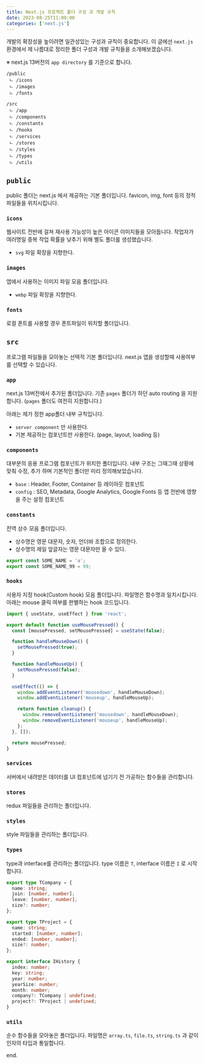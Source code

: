 ```yaml
---
title: Next.js 프로젝트 폴더 구성 과 개발 규칙
date: 2023-08-25T11:09:00
categories: ['next.js']
---
```


개발의 확장성을 높이려면 일관성있는 구성과 규칙이 중요합니다.
이 글에선 `next.js` 환경에서 제 나름대로 정리한 폴더 구성과 개발 규칙들을 소개해보겠습니다.

※ next.js 13버전의 `app directory` 를 기준으로 합니다.

```
/public
 ㄴ /icons
 ㄴ /images
 ㄴ /fonts

/src
 ㄴ /app
 ㄴ /components
 ㄴ /constants
 ㄴ /hooks
 ㄴ /services
 ㄴ /stores
 ㄴ /styles
 ㄴ /types
 ㄴ /utils
```

## `public`

public 폴더는 next.js 에서 제공하는 기본 폴더입니다.
favicon, img, font 등의 정적 파일들을 위치시킵니다.

### `icons`

웹사이트 전반에 걸쳐 재사용 가능성이 높은 아이콘 이미지들을 모아둡니다.
작업자가 여러명일 중복 작업 확률을 낮추기 위해 별도 폴더를 생성했습니다.

- `svg` 파일 확장을 지향한다.

### `images`

앱에서 사용하는 이미지 파일 모음 폴더입니다.

- `webp` 파일 확장을 지향한다.

### `fonts`

로컬 폰트를 사용할 경우 폰트파일이 위치할 폴더입니다.

## `src`

프로그램 파일들을 모아놓는 선택적 기본 폴더입니다.
next.js 앱을 생성할때 사용여부를 선택할 수 있습니다.

### `app`

next.js 13버전에서 추가된 폴더입니다. 기존 `pages` 폴더가 하던 auto routing 을 지원합니다. (`pages` 폴더도 여전히 지원합니다.)

아래는 제가 정한 app폴더 내부 규칙입니다.

- `server component` 만 사용한다.
- 기본 제공하는 컴포넌트만 사용한다. (page, layout, loading 등)

### `components`

대부분의 응용 프로그램 컴포넌트가 위치한 폴더입니다.
내부 구조는 그때그때 상황에 맞춰 수정, 추가 하며 기본적인 폴더만 미리 정의해보았습니다.

- `base` : Header, Footer, Container 등 레이아웃 컴포넌트
- `config` : SEO, Metadata, Google Analytics, Google Fonts 등 앱 전반에 영향을 주는 설정 컴포넌트

### `constants`

전역 상수 모음 폴더입니다.

- 상수명은 영문 대문자, 숫자, 언더바 조합으로 정의한다.
- 상수명의 제일 앞글자는 영문 대문자만 올 수 있다.

```ts:/src/constants/some.ts
export const SOME_NAME = 'a';
export const SOME_NAME_99 = 99;
```

### `hooks`

사용자 지정 hook(Custom hook) 모음 폴더입니다.
파일명은 함수명과 일치시킵니다.
아래는 mouse 클릭 여부를 판별하는 hook 코드입니다.

```ts:/src/hook/useMousePressed.ts
import { useState, useEffect } from 'react';

export default function useMousePressed() {
  const [mousePressed, setMousePressed] = useState(false);

  function handleMouseDown() {
    setMousePressed(true);
  }

  function handleMouseUp() {
    setMousePressed(false);
  }

  useEffect(() => {
    window.addEventListener('mousedown', handleMouseDown);
    window.addEventListener('mouseup', handleMouseUp);

    return function cleanup() {
      window.removeEventListener('mousedown', handleMouseDown);
      window.removeEventListener('mouseup', handleMouseUp);
    };
  }, []);

  return mousePressed;
}
```

### `services`

서버에서 내려받은 데이터를 UI 컴포넌트에 넘기기 전 가공하는 함수들을 관리합니다.

### `stores`

redux 파일들을 관리하는 폴더입니다.

### `styles`

style 파일들을 관리하는 폴더입니다.

### `types`

type과 interface를 관리하는 폴더입니다.
type 이름은 `T`, interface 이름은 `I` 로 시작합니다.

```ts
export type TCompany = {
  name: string;
  join: [number, number];
  leave: [number, number];
  size?: number;
};

export type TProject = {
  name: string;
  started: [number, number];
  ended: [number, number];
  size?: number;
};

export interface IHistory {
  index: number;
  key: string;
  year: number;
  yearSize: number;
  month: number;
  company?: TCompany | undefined;
  project?: TProject | undefined;
}
```

### `utils`

순수 함수들을 모아놓은 폴더입니다.
파일명은 `array.ts`, `file.ts`, `string.ts` 과 같이 인자의 타입과 통일합니다.

end.
